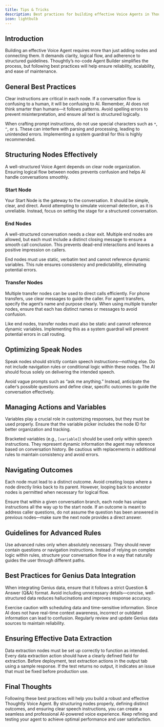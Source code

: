 ```yaml
---
title: Tips & Tricks
description: Best practices for building effective Voice Agents in Thoughtly
icon: lightbulb
---
```


## Introduction

Building an effective Voice Agent requires more than just adding nodes and connecting them. It demands clarity, logical flow, and adherence to structured guidelines. Thoughtly’s no-code Agent Builder simplifies the process, but following best practices will help ensure reliability, scalability, and ease of maintenance.

## General Best Practices

Clear instructions are critical in each node. If a conversation flow is confusing to a human, it will be confusing to AI. Remember, AI does not think smarter than humans—it follows patterns. Avoid spelling errors to prevent misinterpretation, and ensure all text is structured logically.

When crafting prompt instructions, do not use special characters such as `*`, `^`, or `$`. These can interfere with parsing and processing, leading to unintended errors. Implementing a system guardrail for this is highly recommended.

## Structuring Nodes Effectively

A well-structured Voice Agent depends on clear node organization. Ensuring logical flow between nodes prevents confusion and helps AI handle conversations smoothly.

### Start Node

Your Start Node is the gateway to the conversation. It should be simple, clear, and direct. Avoid attempting to simulate voicemail detection, as it is unreliable. Instead, focus on setting the stage for a structured conversation.

### End Nodes

A well-structured conversation needs a clear exit. Multiple end nodes are allowed, but each must include a distinct closing message to ensure a smooth call conclusion. This prevents dead-end interactions and leaves a positive impression on callers.

End nodes must use static, verbatim text and cannot reference dynamic variables. This rule ensures consistency and predictability, eliminating potential errors.

### Transfer Nodes

Multiple transfer nodes can be used to direct calls efficiently. For phone transfers, use clear messages to guide the caller. For agent transfers, specify the agent’s name and purpose clearly. When using multiple transfer nodes, ensure that each has distinct names or messages to avoid confusion.

Like end nodes, transfer nodes must also be static and cannot reference dynamic variables. Implementing this as a system guardrail will prevent potential errors in call routing.

## Optimizing Speak Nodes

Speak nodes should strictly contain speech instructions—nothing else. Do not include navigation rules or conditional logic within these nodes. The AI should focus solely on delivering the intended speech.

Avoid vague prompts such as “ask me anything.” Instead, anticipate the caller’s possible questions and define clear, specific outcomes to guide the conversation effectively.

## Managing Actions and Variables

Variables play a crucial role in customizing responses, but they must be used properly. Ensure that the variable picker includes the node ID for better organization and tracking.

Bracketed variables (e.g., `[variable]`) should be used only within speech instructions. They represent dynamic information the agent may reference based on conversation history. Be cautious with replacements in additional rules to maintain consistency and avoid errors.

## Navigating Outcomes

Each node must lead to a distinct outcome. Avoid creating loops where a node directly links back to its parent. However, looping back to ancestor nodes is permitted when necessary for logical flow.

Ensure that within a given conversation branch, each node has unique instructions all the way up to the start node. If an outcome is meant to address caller questions, do not assume the question has been answered in previous nodes—make sure the next node provides a direct answer.

## Guidelines for Advanced Rules

Use advanced rules only when absolutely necessary. They should never contain questions or navigation instructions. Instead of relying on complex logic within rules, structure your conversation flow in a way that naturally guides the user through different paths.

## Best Practices for Genius Data Integration

When integrating Genius data, ensure that it follows a strict Question & Answer (Q&A) format. Avoid including unnecessary details—concise, well-structured data reduces hallucinations and improves response accuracy.

Exercise caution with scheduling data and time-sensitive information. Since AI does not have real-time context awareness, incorrect or outdated information can lead to confusion. Regularly review and update Genius data sources to maintain reliability.

## Ensuring Effective Data Extraction

Data extraction nodes must be set up correctly to function as intended. Every data extraction action should have a clearly defined field for extraction. Before deployment, test extraction actions in the output tab using a sample response. If the test returns no output, it indicates an issue that must be fixed before production use.

## Final Thoughts

Following these best practices will help you build a robust and effective Thoughtly Voice Agent. By structuring nodes properly, defining distinct outcomes, and ensuring clear speech instructions, you can create a seamless and professional AI-powered voice experience. Keep refining and testing your agent to achieve optimal performance and user satisfaction.
